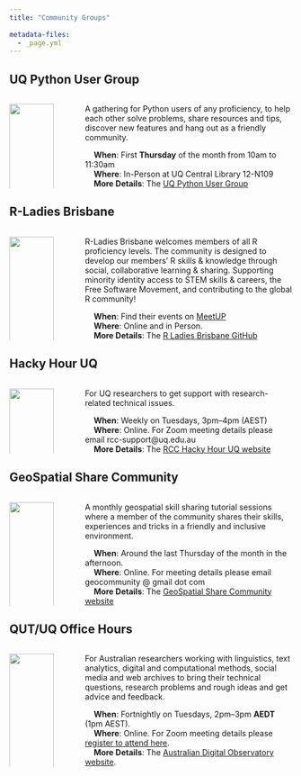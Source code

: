 ```yaml
---
title: "Community Groups"
 
metadata-files:
  - _page.yml
---
```


<!-- ## ResBaz2023Qld -->

<!-- ::: columns -->
<!-- ::: {.column width="17%"} -->
<!-- <p float="left"> -->

<!-- [![](images/ResBazQLD_2023.png){fig-alt="ResBaz2023Qld Logo" width="100%"}](https://resbaz.github.io/resbaz2023qld/) -->

<!-- </p> -->
<!-- ::: -->

<!-- ::: {.column width="3%"} -->
<!-- empty column to create gap -->
<!-- ::: -->

<!-- ::: {.column width="80%"} -->
<!-- The 2023 Queensland Research Bazaar will be a three-day intensive conference held at UQ where researchers will come together to attend workshops and network to up-skill in 'next generation digital research tools and skills'. -->

<!-- Researchers at ALL levels from ALL disciplines. PhD candidates, research Masters students and early career researchers are especially encouraged to attend. -->

<!-- |     **When**: November 21-23 2023 -->

<!-- |     **Where**: UQ St Lucia in the Michie Building -->

<!-- |     **More Details**: The [ResBaz2023Qld Website](https://resbaz.github.io/resbaz2023qld/) -->
<!-- ::: -->

<!-- ::: -->

## UQ Python User Group

::: columns
::: {.column width="17%"}
<p float="left">

[![](images/python-logo-only.svg){fig-alt="Python Logo" width="100%"}](https://bit.ly/uqpug)

</p>
:::

::: {.column width="3%"}
<!-- empty column to create gap -->
:::

::: {.column width="80%"}
A gathering for Python users of any proficiency, to help each other solve problems, share resources and tips, discover new features and hang out as a friendly community.

|     **When**: First **Thursday** of the month from 10am to 11:30am

|     **Where**: In-Person at UQ Central Library 12-N109

|     **More Details**: The [UQ Python User Group](https://bit.ly/uqpug)
:::
:::

## R-Ladies Brisbane

::: columns
::: {.column width="17%"}
<p float="left">

[![](images/rladies.jpg){fig-alt="RLadies Logo" width="100%"}](https://github.com/rladies/meetup-presentations_brisbane)

</p>
:::

::: {.column width="3%"}
<!-- empty column to create gap -->
:::

::: {.column width="80%"}
R-Ladies Brisbane welcomes members of all R proficiency levels. The community is designed to develop our members' R skills & knowledge through social, collaborative learning & sharing. Supporting minority identity access to STEM skills & careers, the Free Software Movement, and contributing to the global R community!

|     **When**: Find their events on [MeetUP](https://www.meetup.com/rladies-brisbane/)

|     **Where**: Online and in Person.

|     **More Details**: The [R Ladies Brisbane GitHub](https://github.com/rladies/meetup-presentations_brisbane)
:::
:::

## Hacky Hour UQ

::: columns
::: {.column width="17%"}
<p float="left">

[![](images/uqhackyhour.png){fig-alt="UQ Hack Hour" width="100%"}](https://rcc.uq.edu.au/meetups#hacky-hour)

</p>
:::

::: {.column width="3%"}
<!-- empty column to create gap -->
:::

::: {.column width="80%"}
For UQ researchers to get support with research-related technical issues.

|     **When**: Weekly on Tuesdays, 3pm--4pm (AEST)

|     **Where**: Online. For Zoom meeting details please email rcc-support\@uq.edu.au

|     **More Details**: The [RCC Hacky Hour UQ website](https://rcc.uq.edu.au/meetups#hacky-hour)
:::
:::

## GeoSpatial Share Community

::: columns
::: {.column width="17%"}
<p float="left">

[![](images/turkeypin.svg){fig-alt="GeoSpatial Share Community Logo" width="100%"}](https://brisbane-geocommunity.netlify.app/)

</p>
:::

::: {.column width="3%"}
<!-- empty column to create gap -->
:::

::: {.column width="80%"}
A monthly geospatial skill sharing tutorial sessions where a member of the community shares their skills, experiences and tricks in a friendly and inclusive environment.

|     **When**: Around the last Thursday of the month in the afternoon.

|     **Where**: Online. For meeting details please email geocommunity \@ gmail dot com

|     **More Details**: The [GeoSpatial Share Community website](https://brisbane-geocommunity.netlify.app/)
:::
:::

## QUT/UQ Office Hours

::: columns
::: {.column width="17%"}
<p float="left">

[![](images/ado.png){fig-alt="Australia Digital Observatory Logo" width="100%"}](https://www.digitalobservatory.net.au/office-hours/)

</p>
:::

::: {.column width="3%"}
<!-- empty column to create gap -->
:::

::: {.column width="80%"}
For Australian researchers working with linguistics, text analytics, digital and computational methods, social media and web archives to bring their technical questions, research problems and rough ideas and get advice and feedback.

|     **When**: Fortnightly on Tuesdays, 2pm--3pm **AEDT** (1pm AEST).

|     **Where**: Online. For Zoom meeting details please [register to attend here](https://qut.zoom.us/meeting/register/tZEvcOqrrjkvHNH2ZqG5yed7Gh15Rp19Vatm).

|     **More Details**: The [Australian Digital Observatory website](https://www.digitalobservatory.net.au/office-hours/).
:::
:::
